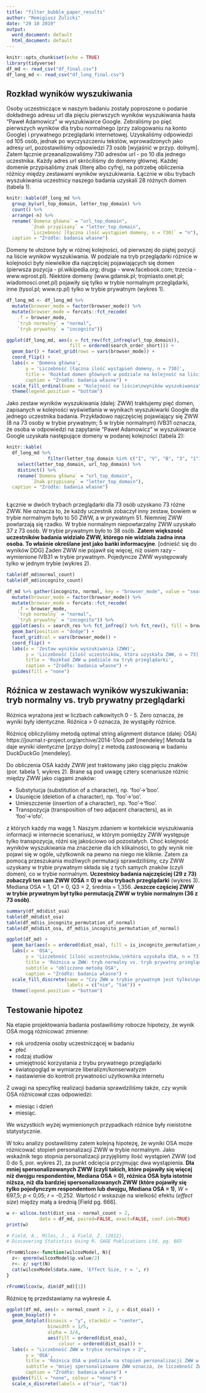 ```yaml
---
title: "filter_bubble_paper_results"
author: "Remigiusz Żulicki"
date: "29 10 2019"
output:
  word_document: default
  html_document: default
---
```


```r
knitr::opts_chunk$set(echo = TRUE)
library(tidyverse)
df_md <- read_csv("df_final.csv")
df_long_md <- read_csv("df_long_final.csv")
```

## Rozkład wyników wyszukiwania

Osoby uczestniczące w naszym badaniu zostały poproszone o podanie dokładnego adresu url dla pięciu pierwszych wyników wyszukiwania hasła "Paweł Adamowicz" w wyszukiwarce Google. Zebraliśmy po pięć pierwszych wyników dla trybu normalnego (przy zalogowaniu na konto Google) i prywatnego przeglądarki internetowej. Uzyskaliśmy odpowiedzi od 105 osób, jednak po wyczyszczeniu tekstów, wprowadzonych jako adresy url, pozostawiliśmy odpowiedzi 73 osób [wyjaśnić w przyp. dolnym]. Zatem łącznie przeanalizowaliśmy 730 adresów url - po 10 dla jednego uczestnika. Każdy adres url skróciliśmy do domeny głównej. Każdej domenie przypisaliśmy znak (literę albo cyfrę), na potrzebę obliczenia różnicy między zestawami wyników wyszukiwania. Łącznie w obu trybach wyszukiwania uczestnicy naszego badania uzyskali 28 różnych domen (tabela 1).

```r

knitr::kable(df_long_md %>% 
  group_by(url_top_domain, letter_top_domain) %>% 
  count() %>% 
  arrange(-n) %>% 
  rename(`Domena główna` = "url_top_domain",
         `Znak przypisany` = "letter_top_domain",
         `Liczebność [łączna ilość wystąpień domeny, n = 730]` = "n"),
  caption = "Źródło: badania własne")
```

Domeny te ułożone były w różnej kolejności, od pierwszej do piątej pozycji na liście wyników wyszukiwania. W podziale na tryb przeglądarki różnice w kolejności były niewielkie dla najczęściej pojawiających się domen (pierwsza pozycja - pl.wikipedia.org; druga - www.facebook.com; trzecia - www.wprost.pl). Niektóre domeny (www.gdansk.pl; trojmiasto.onet.pl; wiadomosci.onet.pl) pojawiły się tylko w trybie normalnym przeglądarki, inne (tysol.pl; www.rp.pl) tylko w trybie prywatnym (wykres 1).

```r
df_long_md <- df_long_md %>% 
  mutate(browser_mode = factor(browser_mode)) %>%
  mutate(browser_mode = forcats::fct_recode(
    .f = browser_mode,
    `tryb normalny` = "normal",
    `tryb prywatny` = "incognito"))

ggplot(df_long_md, aes(x = fct_rev(fct_infreq(url_top_domain)),
                       fill = ordered(search_order_short))) +
  geom_bar() + facet_grid(rows = vars(browser_mode)) +
  coord_flip() +
  labs(x = 'Domena główna',
       y = 'Liczebność [łączna ilość wystąpień domeny, n = 730]',
       title = 'Rozkład domen głównych w podziale na kolejność na liście\nwyników wyszukiwania i tryb przeglądarki',
       caption = "Źródło: badania własne") +
  scale_fill_ordinal(name = "Kolejność na liście\nwyników wyszukiwania") +
  theme(legend.position = "bottom")
```

Jako zestaw wyników wyszukiwania (dalej: ZWW) traktujemy pięć domen, zapisanych w kolejności wyświetlania w wynikach wyszukiwarki Google dla jednego uczestnika badania. Przykładowo najczęściej pojawiający się ZWW (8 na 73 osoby w trybie prywatnym; 5 w trybie normalnym) IVB31 oznacza, że osoba w odpowiedzi na zapytanie "Paweł Adamowicz" w wyszukiwarce Google uzyskała następujące domeny w podanej kolejności (tabela 2):

```r
knitr::kable(
  df_long_md %>% 
               filter(letter_top_domain %in% c("I", "V", "B", "3", "1")) %>% 
    select(letter_top_domain, url_top_domain) %>% 
    distinct() %>% 
    rename(`Domena główna` = "url_top_domain",
         `Znak przypisany` = "letter_top_domain"),
  caption = "Źródło: badania własne")
  
```

Łącznie w dwóch trybach przeglądarki dla 73 osób uzyskano 73 różne ZWW. Nie oznacza to, że każdy uczestnik zobaczył inny zestaw, bowiem w trybie normalnym było to 50 ZWW, a w prywatnym 51. Niemniej ZWW powtarzają się rzadko. W trybie normalnym niepowtarzalny ZWW uzyskało 37 z 73 osób. W trybie prywatnym było to 38 osób. **Zatem większość uczestników badania widziało ZWW, którego nie widziała żadna inna osoba. To właśnie określane jest jako bańki informacyjne**. [odnieść się do wyników DDG] Żaden ZWW nie pojawił się więcej, niż osiem razy -  wymienione IVB31 w trybie prywatnym. Pojedyncze ZWW występowały tylko w jednym trybie (wykres 2). 

```r
table(df_md$normal_count)
table(df_md$incognito_count)
```
```r
df_md %>% gather(incognito, normal, key = "browser_mode", value = "search_res") %>%
  mutate(browser_mode = factor(browser_mode)) %>%
  mutate(browser_mode = forcats::fct_recode(
    .f = browser_mode,
    `tryb normalny` = "normal",
    `tryb prywatny` = "incognito")) %>% 
  ggplot(aes(x = search_res %>% fct_infreq() %>% fct_rev(), fill = browser_mode)) + 
  geom_bar(position = "dodge") +
  facet_grid(col = vars(browser_mode)) +
  coord_flip() +
  labs(x = 'Zestaw wyników wyszukiwania (ZWW)',
       y = 'Liczebność [ilość uczestników, która uzyskała ZWW, n = 73]',
       title = 'Rozkład ZWW w podziale na tryb przeglądarki',
       caption = "Źródło: badania własne") +
  guides(fill = "none")
```

## Róźnica w zestawach wyników wyszukiwania: tryb normalny vs. tryb prywatny przeglądarki

Różnica wyrażona jest w liczbach całkowitych 0 - 5. Zero oznacza, że wyniki były identyczne. Róźnica > 0 oznacza, że wystąpiły różnice. 

Różnicę obliczyliśmy metodą optimal string alignment distance (dalej: OSA) https://journal.r-project.org/archive/2014-1/loo.pdf [mendeley]
Metoda ta daje wyniki identyczne [przyp dolny] z metodą zastosowaną w badaniu DuckDuckGo [mendeley].

Do obliczenia OSA każdy ZWW jest traktowany jako ciąg pięciu znaków (por. tabela 1, wykres 2). Brane są pod uwagę cztery scenariusze różnic między ZWW jako ciągami znaków:

- Substytucja (substitution of a character), np. ‘foo’→‘boo’.
- Usunięcie (deletion of a character), np. ‘foo’→‘oo’.
- Umieszczenie (insertion of a character), np. ‘foo’→‘floo’.
- Transpozycja (transposition of two adjacent characters), as in ‘foo’→‘ofo’.

z których każdy ma wagę 1. 
Naszym zdaniem w kontekście wyszukiwania informacji w internecie scenariusz, w którym pomiędzy ZWW występuje tylko transpozycja, różni się jakościowo od pozostałych. Choć kolejność wyników wyszukiwania ma znaczenie dla ich klikalności, to gdy wynik nie pojawi się w ogóle, użytkownik na pewno na niego nie kliknie. Zatem za pomocą przeszukania możliwych permutacji sprawdziliśmy, czy ZWW uzyskany w trybie prywatnym składa się z tych samych znaków (czyli domen), co w trybie normalnym. 
**Uczestnicy badania najczęściej  (29 z 73) zobaczyli ten sam ZWW (OSA = 0) w obu trybach przeglądarki** (wykres 3). Mediana OSA = 1, Q1 = 0, Q3 = 2, średnia = 1,356. **Jeszcze częściej ZWW w trybie prywatnym był tylko permutacją ZWW w trybie normalnym (36 z 73 osób)**.

```r
summary(df_md$dist_osa)
table(df_md$dist_osa)
table(df_md$is_incognito_permutation_of_normal)
table(df_md$dist_osa, df_md$is_incognito_permutation_of_normal)
```
```r
ggplot(df_md) +
  geom_bar(aes(x = ordered(dist_osa), fill = is_incognito_permutation_of_normal)) +
  labs(x = 'OSA',
       y = 'Liczebność [ilość uczestników,\nktóra uzyskała OSA, n = 73]',
       title = 'Róźnica w ZWW: tryb normalny vs. tryb prywatny przeglądarki',
       subtitle = "obliczono metodą OSA",
       caption = "Źródło: badania własne") +
  scale_fill_discrete(name = "Czy ZWW w trybie prywatnym jest tylko\npermutacją ZWW w trybie normalnym?",
                      labels = c("nie", "tak")) +
  theme(legend.position = "bottom")
```

## Testowanie hipotez

Na etapie projektowania badania postawiliśmy robocze hipotezy, że wynik OSA mogą różnicować zmienne:

- rok urodzenia osoby uczestniczącej w badaniu
- płeć
- rodzaj studiów 
- umiejętność korzystania z trybu prywatnego przeglądarki
- światopogląd w wymiarze liberalizm/konserwatyzm
- nastawienie do kontroli prywatności użytkownika internetu

Z uwagi na specyfikę realizacji badania sprawdziliśmy także, czy wynik OSA różnicował czas odpowiedzi:

- miesiąc i dzień
- miesiąc.

We wszystkich wyżej wymienionych przypadkach różnice były nieistotne statystycznie.

W toku analizy postawiliśmy zatem kolejną hipotezę, że wyniki OSA może róznicować stopień personalizacji ZWW w trybie normalnym.
Jako wskaźnik tego stopnia personalizacji przyjęliśmy ilość wystąpień ZWW (od 0 do 5, por. wykres 2), za punkt odcięcia przyjmując dwa wystąpienia. **Dla mniej spersonalizowanych ZWW (czyli takich, które pojawiły się więcej niż dwojgu respondentów, Mediana OSA = 0), różnica OSA była istotnie niższa, niż dla bardziej spersonalizowanych ZWW (które pojawiły się tylko pojedynczym respondentom lub dwojgu, Mediana OSA = 1)**, *W* = 697,5; *p* < 0,05; *r* = -0,252. Wartość *r* wskazuje na wielkość efektu (*effect size*) między małą a średnią [Field pg. 666].

``` r
w <- wilcox.test(dist_osa ~ normal_count > 2, 
            data = df_md, paired=FALSE, exact=FALSE, conf.int=TRUE)
print(w)

# Field, A., Miles, J., & Field, Z. (2012). 
# Discovering Statistics Using R. SAGE Publications Ltd. pg. 665

rFromWilcox<-function(wilcoxModel, N){
  z<- qnorm(wilcoxModel$p.value/2)
  r<- z/ sqrt(N)
  cat(wilcoxModel$data.name, 'Effect Size, r = ', r)
}

rFromWilcox(w, dim(df_md)[1])
```

Różnicę tę przedstawiamy na wykresie 4.

```r
ggplot(df_md, aes(x = normal_count > 2, y = dist_osa)) + 
  geom_boxplot() +
  geom_dotplot(binaxis = "y", stackdir = "center",
               binwidth = 1/5,
               alpha = 3/4,
               aes(fill = ordered(dist_osa),
                   colour = ordered(dist_osa))) +
  labs(x = "Liczebność ZWW w trybie normalnym > 2",
       y = 'OSA',
       title = 'Różnica OSA w podziale na stopień personalizacji ZWW w trybie normalnym',
       subtitle = "mniej spersonalizowane ZWW oznacza, że liczebność ZWW\nw trybie  normalnym była większa niż 2",
       caption = "Źródło: badania własne") +
  guides(fill = "none", colour = "none") +
  scale_x_discrete(labels = c("nie", "tak"))
```